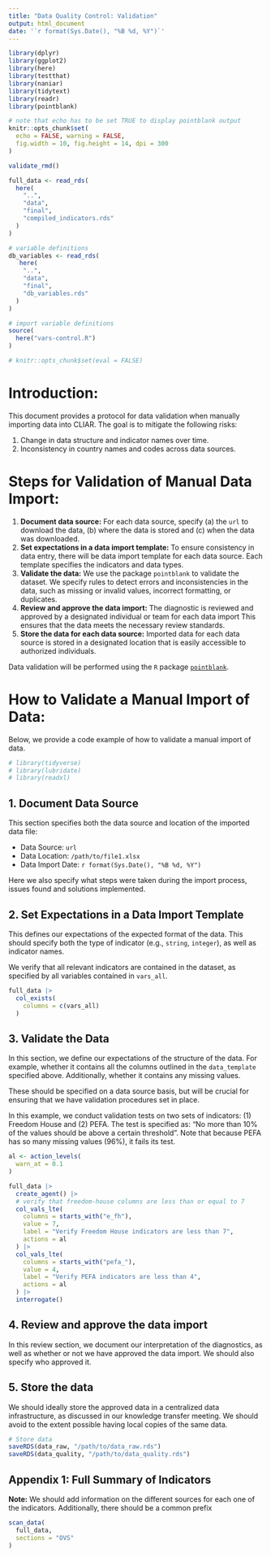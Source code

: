 ```yaml
---
title: "Data Quality Control: Validation"
output: html_document
date: '`r format(Sys.Date(), "%B %d, %Y")`'
---
```


```r
library(dplyr)
library(ggplot2)
library(here)
library(testthat)
library(naniar)
library(tidytext)
library(readr)
library(pointblank)

# note that echo has to be set TRUE to display pointblank output
knitr::opts_chunk$set(
  echo = FALSE, warning = FALSE, 
  fig.width = 10, fig.height = 14, dpi = 300
)

validate_rmd()
```

```r
full_data <- read_rds(
  here(
    "..",
    "data",
    "final",
    "compiled_indicators.rds"
  )
)

# variable definitions
db_variables <- read_rds(
   here(
    "..",
    "data",
    "final",
    "db_variables.rds"
  )
)

# import variable definitions
source(
  here("vars-control.R")
)

# knitr::opts_chunk$set(eval = FALSE)
```

# Introduction:

This document provides a protocol for data validation when manually importing data into CLIAR. The goal is to mitigate the following risks:

  1. Change in data structure and indicator names over time.
  2. Inconsistency in country names and codes across data sources.

# Steps for Validation of Manual Data Import:

  1. **Document data source:** For each data source, specify (a) the `url` to download the data, (b) where the data is stored and (c) when the data was downloaded.
  2. **Set expectations in a data import template:** To ensure consistency in data entry, there will be data import template for each data source. Each template specifies the indicators and data types.
  3. **Validate the data:** We use the package `pointblank` to validate the dataset. We specify rules to detect errors and inconsistencies in the data, such as missing or invalid values, incorrect formatting, or duplicates.
  4. **Review and approve the data import:** The diagnostic is reviewed and approved by a designated individual or team for each data import This ensures that the data meets the necessary review standards.
  5. **Store the data for each data source:** Imported data for each data source is stored in a designated location that is easily accessible to authorized individuals.

Data validation will be performed using the `R` package [`pointblank`](https://rich-iannone.github.io/pointblank/).

# How to Validate a Manual Import of Data:

Below, we provide a code example of how to validate a manual import of data.

```r
# library(tidyverse)
# library(lubridate)
# library(readxl)

```


## 1. Document Data Source

This section specifies both the data source and location of the imported data file:

- Data Source: `url`
- Data Location: `/path/to/file1.xlsx`
- Data Import Date: `r format(Sys.Date(), "%B %d, %Y")`

Here we also specify what steps were taken during the import process, issues found and solutions implemented.

## 2. Set Expectations in a Data Import Template

This defines our expectations of the expected format of the data. This should specify both the type of indicator (e.g., `string`, `integer`),  as well as indicator names.

We verify that all relevant indicators are contained in the dataset, as specified by all variables contained in `vars_all`.

```r
full_data |> 
  col_exists(
    columns = c(vars_all)
  ) 
```

## 3. Validate the Data

In this section, we define our expectations of the structure of the data. For example, whether it contains all the columns outlined in the `data_template` specified above. Additionally, whether it contains any missing values. 

These should be specified on a data source basis, but will be crucial for ensuring that we have validation procedures set in place.

In this example, we conduct validation tests on two sets of indicators: (1) Freedom House and (2) PEFA. The test is specified as: "No more than 10% of the values should be above a certain threshold". Note that because PEFA has so many missing values (96%), it fails its test.

```r
al <- action_levels(
  warn_at = 0.1
)

full_data |> 
  create_agent() |>
  # verify that freedom-house columns are less than or equal to 7
  col_vals_lte(
    columns = starts_with("e_fh"),
    value = 7,
    label = "Verify Freedom House indicators are less than 7",
    actions = al
  ) |>
  col_vals_lte(
    columns = starts_with("pefa_"),
    value = 4,
    label = "Verify PEFA indicators are less than 4",
    actions = al
  ) |>
  interrogate()
```

## 4. Review and approve the data import

In this review section, we document our interpretation of the diagnostics, as well as whether or not we have approved the data import. We should also specify who approved it.

## 5. Store the data

We should ideally store the approved data in a centralized data infrastructure, as discussed in our knowledge transfer meeting. We should avoid to the extent possible having local copies of the same data.

```r
# Store data
saveRDS(data_raw, "/path/to/data_raw.rds")
saveRDS(data_quality, "/path/to/data_quality.rds")
```


## Appendix 1: Full Summary of Indicators

**Note:** We should add information on the different sources for each one of the indicators. Additionally, there should be a common prefix

```r
scan_data(
  full_data,
  sections = "OVS"
)
```
